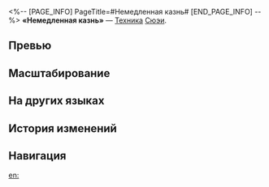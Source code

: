 <%-- [PAGE_INFO]
PageTitle=#Немедленная казнь#
[END_PAGE_INFO] --%>
{{Навык Инфобокс
|Название         = Немедленная казнь
|Изображение      = Навык Немедленная казнь.png
|Персонаж         = Сюэи
|Тип              = Техника
|Тэг              = 
|УронСтойк        = 20
|ЭнергияГен       = 
|Энергия          = 
|Длительность     = 
|Описание         = Немедленно атакует противника и после начала боя наносит всем противникам квантовый урон, равный 80% от силы атаки Сюэи.
|Свойство1        = 
|Масштабирование1 = 
}}
'''«Немедленная казнь»''' — [[Техника]] [[Сюэи]].

==Превью==
{{Превью
|Файл = Немедленная казнь Превью
}}

==Масштабирование==


==На других языках==
{{На других языках
|en   = Summary Execution
|zhs  = 斩立决
|zht  = 斬立決
|ja   = {{Rubi|斬|ざん}}、{{Rubi|即決|そっけつ}}
|ko   = 즉참
|es   = Ejecución sumaria
|fr   = Exécution sommaire
|ru   = Немедленная казнь
|th   = Summary Execution
|vi   = Hành Quyết
|de   = Kurzschluss-Exekution
|id   = Summary Execution
|pt   = Execução Sumária
}}

==История изменений==
{{История изменений|3.5}}

==Навигация==
{{Навык Навбокс|Сюэи}}

[[en:]]